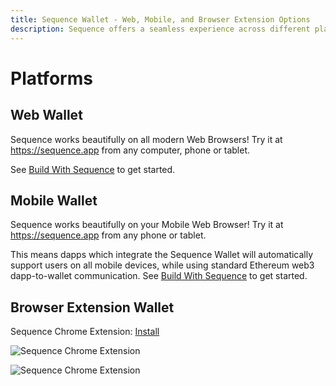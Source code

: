```yaml
---
title: Sequence Wallet - Web, Mobile, and Browser Extension Options
description: Sequence offers a seamless experience across different platforms. The Web Wallet functions smoothly on all modern web browsers, accessible from any device.
---
```


# Platforms

## Web Wallet

Sequence works beautifully on all modern Web Browsers! Try it at https://sequence.app from any computer, phone or tablet.

See [Build With Sequence](/solutions/wallets/universal-wallet/quickstart.mdx) to get started.

## Mobile Wallet

Sequence works beautifully on your Mobile Web Browser! Try it at https://sequence.app from any phone or tablet.

This means dapps which integrate the Sequence Wallet will automatically support users on all mobile devices,
while using standard Ethereum web3 dapp-to-wallet communication. See [Build With Sequence](/solutions/wallets/universal-wallet/quickstart.mdx) to get started.

## Browser Extension Wallet

Sequence Chrome Extension: [Install](https://chrome.google.com/webstore/detail/sequence-wallet/ocmccklecaalljlflmclidjeclpcpdim?hl=en)

![Sequence Chrome Extension](/img/build/seq-chrome-store.png)

![Sequence Chrome Extension](/img/build/seq-chrome-ext-uniswap.png)

